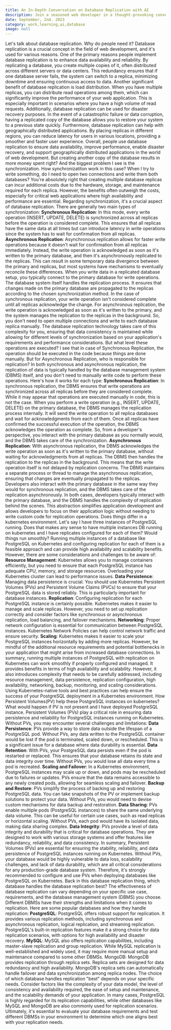 ```yaml
---
title: An In-Depth Conversation on Database Replication with AI
description: Join a seasoned web developer in a thought-provoking conversation about the intricacies of database replication. Gain valuable insights and expert perspectives on why replication is essential in the web development field, how it ensures data availability, and the various replication types and their pros and cons.
date: September, 2nd. 2023
category: work,learning,ai,database
image: null
---
```


<Prompt>
  <Paragraph>Let's talk about database replication. Why do people need it?</Paragraph>
</Prompt>
<AIResponse>
  <Paragraph>
    Database replication is a crucial concept in the field of web development,
    and it's used for various reasons. One of the primary reasons people
    implement database replication is to enhance data availability and
    reliability. By replicating a database, you create multiple copies of it,
    often distributed across different servers or data centers. This redundancy
    ensures that if one database server fails, the system can switch to a
    replica, minimizing downtime and ensuring continuous access to data.
  </Paragraph>
  <Paragraph>
    Another significant benefit of database replication is load distribution.
    When you have multiple replicas, you can distribute read operations among
    them, which can significantly improve the performance of your web
    application. This is especially important in scenarios where you have a high
    volume of read requests.
  </Paragraph>
  <Paragraph>
    Additionally, database replication can be used for disaster recovery
    purposes. In the event of a catastrophic failure or data corruption, having
    a replicated copy of the database allows you to restore your system to a
    previous state quickly.
  </Paragraph>
  <Paragraph>
    Furthermore, database replication can help with geographically distributed
    applications. By placing replicas in different regions, you can reduce
    latency for users in various locations, providing a smoother and faster user
    experience.
  </Paragraph>
  <Paragraph>
    Overall, people use database replication to ensure data availability,
    improve performance, enable disaster recovery, and support geographically
    distributed applications in the world of web development.
  </Paragraph>
</AIResponse>
<Prompt>
  <Paragraph>
    But creating another copy of the database results in more money spent right?
    And the biggest problem I see is the synchronization. How synchronizatiton
    work in this case? When I try to write something, do I need to open two
    connections and write them both databases?
  </Paragraph>
</Prompt>
<AIResponse>
  <Paragraph>
    You're absolutely right that creating multiple database replicas can incur
    additional costs due to the hardware, storage, and maintenance required for
    each replica. However, the benefits often outweigh the costs, especially for
    critical web applications where high availability and performance are
    essential.
  </Paragraph>
  <Paragraph>
    Regarding synchronization, it's a crucial aspect of database replication.
    There are generally two main types of synchronization:
  </Paragraph>
  <Paragraph>
    <b>Synchronous Replication</b>: In this mode, every write operation (INSERT,
    UPDATE, DELETE) is synchronized across all replicas before the operation is
    considered complete. This ensures that all replicas have the same data at
    all times but can introduce latency in write operations since the system has
    to wait for confirmation from all replicas.
  </Paragraph>
  <Paragraph>
    <b>Asynchronous Replication</b>: Asynchronous replication allows for faster
    write operations because it doesn't wait for confirmation from all replicas
    immediately. Instead, the write operation is acknowledged as soon as it's
    written to the primary database, and then it's asynchronously replicated to
    the replicas. This can result in some temporary data divergence between the
    primary and replicas, but most systems have mechanisms to eventually
    reconcile these differences.
  </Paragraph>
  <Paragraph>
    When you write data in a replicated database setup, you typically connect to
    the primary database for write operations. The database system itself
    handles the replication process. It ensures that changes made on the primary
    database are propagated to the replicas according to the chosen
    synchronization method.
  </Paragraph>
  <Paragraph>
    In the case of synchronous replication, your write operation isn't
    considered complete until all replicas acknowledge the change. For
    asynchronous replication, the write operation is acknowledged as soon as
    it's written to the primary, and the system manages the replication to the
    replicas in the background.
  </Paragraph>
  <Paragraph>
    So, you don't need to open multiple connections and write to each database
    replica manually. The database replication technology takes care of this
    complexity for you, ensuring that data consistency is maintained while
    allowing for different levels of synchronization based on your application's
    requirements and performance considerations.
  </Paragraph>
</AIResponse>
<Prompt>
  <Paragraph>
    But what level these operations are executed? I see that in case of
    Synchronous Replication, the operation should be executed in the code
    because things are done manually. But for Asynchronous Replication, who is
    responsible for replication?
  </Paragraph>
</Prompt>
<AIResponse>
  <Paragraph>
    In both synchronous and asynchronous replication, the replication of data is
    typically handled by the database management system (DBMS) itself, and you
    don't need to manually write code to perform these operations. Here's how it
    works for each type:
  </Paragraph>
  <Paragraph>
    <b>Synchronous Replication</b>: In synchronous replication, the DBMS ensures
    that write operations are synchronized across all replicas before they are
    considered complete. While it may appear that operations are executed
    manually in code, this is not the case. When you perform a write operation
    (e.g., INSERT, UPDATE, DELETE) on the primary database, the DBMS manages the
    replication process internally. It will send the write operation to all
    replica databases and wait for acknowledgments from each of them. Once all
    replicas have confirmed the successful execution of the operation, the DBMS
    acknowledges the operation as complete. So, from a developer's perspective,
    you interact with the primary database as you normally would, and the DBMS
    takes care of the synchronization.
  </Paragraph>
  <Paragraph>
    <b>Asynchronous Replication</b>: With asynchronous replication, the DBMS
    acknowledges the write operation as soon as it's written to the primary
    database, without waiting for acknowledgments from all replicas. The DBMS
    then handles the replication to the replicas in the background. This means
    that the write operation itself is not delayed by replication concerns. The
    DBMS maintains a separate process or thread to manage the asynchronous
    replication, ensuring that changes are eventually propagated to the
    replicas. Developers also interact with the primary database in the same way
    they would for synchronous replication, and the DBMS takes care of the
    replication asynchronously.
  </Paragraph>
  <Paragraph>
    In both cases, developers typically interact with the primary database, and
    the DBMS handles the complexity of replication behind the scenes. This
    abstraction simplifies application development and allows developers to
    focus on their application logic without needing to write custom code for
    replication operations.
  </Paragraph>
</AIResponse>
<Prompt>
  <Paragraph>
    Does things differ in a kubernetes environment. Let's say I have three
    instances of PostgreSQL running. Does that makes any sense to have multiple
    instances DB running on kubernetes and I have replicates configured for each
    of them? Would things run smoothly?
  </Paragraph>
</Prompt>
<AIResponse>
  <Paragraph>
    Running multiple instances of a database like PostgreSQL on Kubernetes and
    configuring replication for each of them is a feasible approach and can
    provide high availability and scalability benefits. However, there are some
    considerations and challenges to be aware of:
  </Paragraph>
  <Paragraph>
    <b>Resource Management</b>: Kubernetes allows you to manage containers
    efficiently, but you need to ensure that each PostgreSQL instance has
    adequate CPU, memory, and storage resources. Overloading your Kubernetes
    cluster can lead to performance issues.
  </Paragraph>
  <Paragraph>
    <b>Data Persistence</b>: Managing data persistence is crucial. You should
    use Kubernetes Persistent Volumes (PVs) and Persistent Volume Claims (PVCs)
    to ensure that your PostgreSQL data is stored reliably. This is particularly
    important for database instances.
  </Paragraph>
  <Paragraph>
    <b>Replication</b>: Configuring replication for each PostgreSQL instance is
    certainly possible. Kubernetes makes it easier to manage and scale replicas.
    However, you need to set up replication correctly and consider factors like
    synchronous or asynchronous replication, load balancing, and failover
    mechanisms.
  </Paragraph>
  <Paragraph>
    <b>Networking</b>: Proper network configuration is essential for
    communication between PostgreSQL instances. Kubernetes Network Policies can
    help control network traffic and ensure security.
  </Paragraph>
  <Paragraph>
    <b>Scaling</b>: Kubernetes makes it easier to scale your PostgreSQL
    instances horizontally by adding more replicas. However, be mindful of the
    additional resource requirements and potential bottlenecks in your
    application that might arise from increased database connections.
  </Paragraph>
  <Paragraph>
    In summary, running multiple instances of PostgreSQL with replication on
    Kubernetes can work smoothly if properly configured and managed. It provides
    benefits in terms of high availability and scalability. However, it also
    introduces complexity that needs to be carefully addressed, including
    resource management, data persistence, replication configuration, high
    availability, networking, backup, monitoring, and scaling considerations.
    Using Kubernetes-native tools and best practices can help ensure the success
    of your PostgreSQL deployment in a Kubernetes environment.
  </Paragraph>
</AIResponse>
<Prompt>
  <Paragraph>
    How Persistent Volumes(PV) help these PostgreSQL instances on kubernetes?
    What would happen if PV is not present and I have deployed PostgreSQL
    instance.
  </Paragraph>
</Prompt>
<AIResponse>
  <Paragraph>
    Persistent Volumes (PVs) play a critical role in ensuring data persistence
    and reliability for PostgreSQL instances running on Kubernetes. Without PVs,
    you may encounter several challenges and limitations:
  </Paragraph>
  <Paragraph>
    <b>Data Persistence</b>: PVs provide a way to store data outside the
    lifespan of a PostgreSQL pod. Without PVs, any data written to the
    PostgreSQL container would be lost if the pod is terminated, scaled down, or
    rescheduled. This is a significant issue for a database where data
    durability is essential.
  </Paragraph>
  <Paragraph>
    <b>Data Retention</b>: With PVs, your PostgreSQL data persists even if the
    pod is restarted or replaced. This ensures that your database retains its
    state and data integrity over time. Without PVs, you would lose all data
    every time a pod is recreated.
  </Paragraph>
  <Paragraph>
    <b>Scaling and Failover</b>: In a Kubernetes environment, PostgreSQL
    instances may scale up or down, and pods may be rescheduled due to failures
    or updates. PVs ensure that the data remains accessible to any newly created
    pods, allowing for seamless scaling and failover.
  </Paragraph>
  <Paragraph>
    <b>Backup and Restore</b>: PVs simplify the process of backing up and
    restoring PostgreSQL data. You can take snapshots of the PV or implement
    backup solutions to protect your data. Without PVs, you would need to devise
    custom mechanisms for data backup and restoration.
  </Paragraph>
  <Paragraph>
    <b>Data Sharing</b>: PVs enable multiple pods (PostgreSQL instances) to
    share the same underlying data volume. This can be useful for certain use
    cases, such as read replicas or horizontal scaling. Without PVs, each pod
    would have its isolated data, making data sharing complex.
  </Paragraph>
  <Paragraph>
    <b>Data Integrity</b>: PVs provide a level of data integrity and durability
    that is critical for database operations. They are designed to work with
    various storage systems and offer features like redundancy, reliability, and
    data consistency.
  </Paragraph>
  <Paragraph>
    In summary, Persistent Volumes (PVs) are essential for ensuring the
    stability, reliability, and data persistence of PostgreSQL instances running
    on Kubernetes. Without PVs, your database would be highly vulnerable to data
    loss, scalability challenges, and lack of data durability, which are all
    critical considerations for any production-grade database system. Therefore,
    it's strongly recommended to configure and use PVs when deploying databases
    like PostgreSQL on Kubernetes.
  </Paragraph>
</AIResponse>
<Prompt>
  <Paragraph>
    Back in this database replication thing, which database handles the database
    replication best?
  </Paragraph>
</Prompt>
<AIResponse>
  <Paragraph>
    The effectiveness of database replication can vary depending on your
    specific use case, requirements, and the database management system (DBMS)
    you choose. Different DBMSs have their strengths and limitations when it
    comes to replication. Here are some popular databases and how they handle
    replication:
  </Paragraph>
  <Paragraph>
    <b>PostgreSQL</b>: PostgreSQL offers robust support for replication. It
    provides various replication methods, including synchronous and asynchronous
    replication, logical replication, and streaming replication. PostgreSQL's
    built-in replication features make it a strong choice for data replication
    scenarios, with options for high availability and disaster recovery.
  </Paragraph>
  <Paragraph>
    <b>MySQL</b>: MySQL also offers replication capabilities, including
    master-slave replication and group replication. While MySQL replication is
    well-established and widely used, it may require more manual setup and
    maintenance compared to some other DBMSs.
  </Paragraph>
  <Paragraph>
    MongoDB: MongoDB provides replication through replica sets. Replica sets are
    designed for data redundancy and high availability. MongoDB's replica sets
    can automatically handle failover and data synchronization among replica
    nodes.
  </Paragraph>
  <Paragraph>
    The choice of which database handles replication "best" depends on your
    specific needs. Consider factors like the complexity of your data model, the
    level of consistency and availability required, the ease of setup and
    maintenance, and the scalability demands of your application.
  </Paragraph>
  <Paragraph>
    In many cases, PostgreSQL is highly regarded for its replication
    capabilities, while other databases like MySQL and MongoDB are also commonly
    used for replication scenarios. Ultimately, it's essential to evaluate your
    database requirements and test different DBMSs in your environment to
    determine which one aligns best with your replication needs.
  </Paragraph>
</AIResponse>
